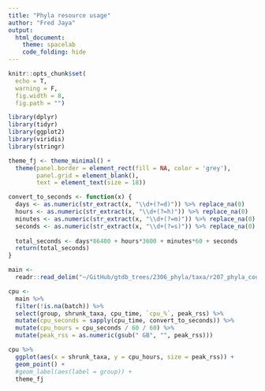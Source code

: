 ```yaml
---
title: "Phyla resource usage"
author: "Fred Jaya"
output: 
  html_document:
    theme: spacelab
    code_folding: hide
---
```


```r
knitr::opts_chunk$set(
  echo = T,
  warning = F,
  fig.width = 8,
  fig.path = "")

library(dplyr)
library(tidyr)
library(ggplot2)
library(viridis)
library(stringr)

theme_fj <- theme_minimal() +
  theme(panel.border = element_rect(fill = NA, color = 'grey'),
        panel.grid = element_blank(), 
        text = element_text(size = 18))

convert_to_seconds <- function(x) {
  days <- as.numeric(str_extract(x, "\\d+(?=d)")) %>% replace_na(0)
  hours <- as.numeric(str_extract(x, "\\d+(?=h)")) %>% replace_na(0)
  minutes <- as.numeric(str_extract(x, "\\d+(?=m)")) %>% replace_na(0)
  seconds <- as.numeric(str_extract(x, "\\d+(?=s)")) %>% replace_na(0)
  
  total_seconds <- days*86400 + hours*3600 + minutes*60 + seconds
  return(total_seconds)
}

```

```r
main <- 
  readr::read_delim("~/GitHub/gtdb_trees/2306_phyla/taxa/r207_phyla_counts.tsv", delim = "\t", )

cpu <- 
  main %>%
  filter(!is.na(batch)) %>%
  select(group, shrunk_taxa, cpu_time, `cpu_%`, peak_rss) %>%
  mutate(cpu_seconds = sapply(cpu_time, convert_to_seconds)) %>%
  mutate(cpu_hours = cpu_seconds / 60 / 60) %>%
  mutate(peak_rss = as.numeric(gsub(" GB", "", peak_rss)))
```

```r
cpu %>%
  ggplot(aes(x = shrunk_taxa, y = cpu_hours, size = peak_rss)) +
  geom_point() +
  #geom_label(aes(label = group)) +
  theme_fj
```



